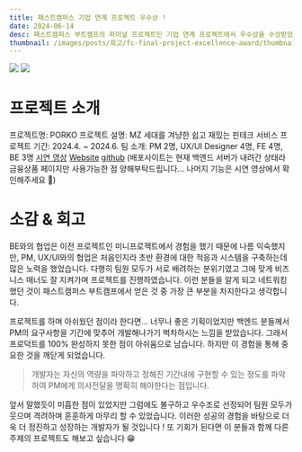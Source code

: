 ```yaml
---
title: 패스트캠퍼스 기업 연계 프로젝트 우수상 !
date: 2024-06-14
desc: 패스트캠퍼스 부트캠프의 파이널 프로젝트인 기업 연계 프로젝트에서 우수상을 수상받았습니다!
thumbnail: /images/posts/회고/fc-final-project-excellence-award/thumbnail.jpg
---
```


![](https://velog.velcdn.com/images/gustjd3834/post/90b017cb-876a-4aec-bcbe-9febb18d0e37/image.jpg)
![](https://velog.velcdn.com/images/gustjd3834/post/34790e9f-d3fb-4b67-a746-3cd82715d8cc/image.png)

# 프로젝트 소개

프로젝트명: PORKO
프로젝트 설명: MZ 세대를 겨냥한 쉽고 재밌는 핀테크 서비스
프로젝트 기간: 2024.4. ~ 2024.6.
팀 소개: PM 2명, UX/UI Designer 4명, FE 4명, BE 3명
[시연 영상](https://youtu.be/rstCxADtxPs)
[Website](https://porko-hs.vercel.app)
[github](https://github.com/hyunsunglimm/porko)
(배포사이트는 현재 백엔드 서버가 내려간 상태라 금융상품 페이지만 사용가능한 점 양해부탁드립니다...
나머지 기능은 시연 영상에서 확인해주세요 🙂)

# 소감 & 회고

BE와의 협업은 이전 프로젝트인 미니프로젝트에서 경험을 했기 때문에 나름 익숙했지만,
PM, UX/UI와의 협업은 처음인지라 초반 환경에 대한 적응과 시스템을 구축하는데 많은 노력을 했었습니다.
다행히 팀원 모두가 서로 배려하는 분위기였고 그에 맞게 비즈니스 매너도 잘 지켜가며 프로젝트를 진행하였습니다.
이런 분들을 알게 되고 네트워킹했던 것이 패스트캠퍼스 부트캠프에서 얻은 것 중 가장 큰 부분을 차지한다고 생각합니다.

프로젝트를 하며 아쉬웠던 점이라 한다면... 너무나 좋은 기획이었지만 백엔드 분들께서 PM의 요구사항을 기간에 맞추어 개발해나가기 벅차하시는 느낌을 받았습니다. 그래서 프로덕트를 100% 완성하지 못한 점이 아쉬움으로 남습니다.
하지만 이 경험을 통해 중요한 것을 깨닫게 되었습니다.

> 개발자는 자신의 역량을 파악하고 정해진 기간내에 구현할 수 있는 정도를 파악하여 PM에게 의사전달을 명확히 해야한다는 점입니다.

앞서 말했듯이 미흡한 점이 있었지만 그럼에도 불구하고 우수조로 선정되어 팀원 모두가 웃으며 격려하며 훈훈하게 마무리 할 수 있었습니다. 이러한 성공의 경험을 바탕으로 더욱 더 정진하고 성장하는 개발자가 될 것입니다 !
또 기회가 된다면 이 분들과 함께 다른 주제의 프로젝트도 해보고 싶습니다 😁
